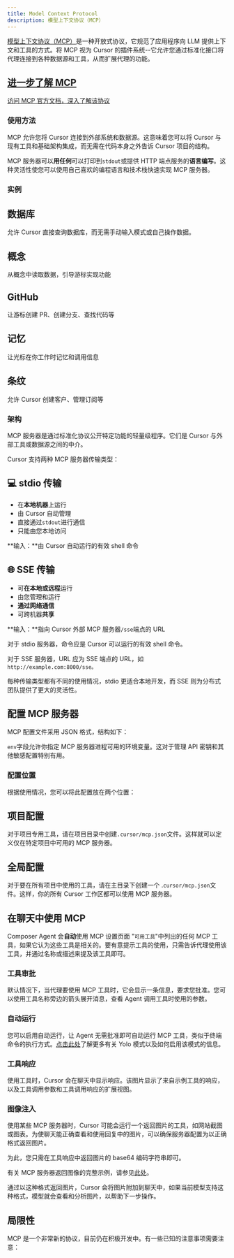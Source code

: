 ```yaml
---
title: Model Context Protocol
description: 模型上下文协议（MCP）
---
```


[模型上下文协议（MCP）](https://modelcontextprotocol.io/introduction)是一种开放式协议，它规范了应用程序向 LLM 提供上下文和工具的方式。将 MCP 视为 Cursor 的插件系统--它允许您通过标准化接口将代理连接到各种数据源和工具，从而扩展代理的功能。

## [进一步了解 MCP](https://modelcontextprotocol.io/introduction)

[访问 MCP 官方文档，深入了解该协议](https://modelcontextprotocol.io/introduction)

### 使用方法

MCP 允许您将 Cursor 连接到外部系统和数据源。这意味着您可以将 Cursor 与现有工具和基础架构集成，而无需在代码本身之外告诉 Cursor 项目的结构。

MCP 服务器可以**用任何**可以打印到`stdout`或提供 HTTP 端点服务的**语言编写**。这种灵活性使您可以使用自己喜欢的编程语言和技术栈快速实现 MCP 服务器。

### 实例

## 数据库

允许 Cursor 直接查询数据库，而无需手动输入模式或自己操作数据。

## 概念

从概念中读取数据，引导游标实现功能

## GitHub

让游标创建 PR、创建分支、查找代码等

## 记忆

让光标在你工作时记忆和调用信息

## 条纹

允许 Cursor 创建客户、管理订阅等

### 架构

MCP 服务器是通过标准化协议公开特定功能的轻量级程序。它们是 Cursor 与外部工具或数据源之间的中介。

Cursor 支持两种 MCP 服务器传输类型：

## 💻 stdio 传输

- 在**本地机器**上运行
- 由 Cursor 自动管理
- 直接通过`stdout`进行通信
- 只能由您本地访问

**输入：**由 Cursor 自动运行的有效 shell 命令

## 🌐 SSE 传输

- 可**在本地或远程**运行
- 由您管理和运行
- **通过网络通信**
- 可跨机器**共享**

**输入：**指向 Cursor 外部 MCP 服务器`/sse`端点的 URL

对于 stdio 服务器，命令应是 Cursor 可以运行的有效 shell 命令。

对于 SSE 服务器，URL 应为 SSE 端点的 URL，如`http://example.com:8000/sse。`

每种传输类型都有不同的使用情况，stdio 更适合本地开发，而 SSE 则为分布式团队提供了更大的灵活性。

## 配置 MCP 服务器

MCP 配置文件采用 JSON 格式，结构如下：

`env`字段允许你指定 MCP 服务器进程可用的环境变量。这对于管理 API 密钥和其他敏感配置特别有用。

### 配置位置

根据使用情况，您可以将此配置放在两个位置：

## 项目配置

对于项目专用工具，请在项目目录中创建`.cursor/mcp.json`文件。这样就可以定义仅在特定项目中可用的 MCP 服务器。

## 全局配置

对于要在所有项目中使用的工具，请在主目录下创建一个 .`cursor/mcp.json`文件。这样，你的所有 Cursor 工作区都可以使用 MCP 服务器。

## 在聊天中使用 MCP

Composer Agent 会**自动**使用 MCP 设置页面 "`可用工具`"中列出的任何 MCP 工具，如果它认为这些工具是相关的。要有意提示工具的使用，只需告诉代理使用该工具，并通过名称或描述来提及该工具即可。

### 工具审批

默认情况下，当代理要使用 MCP 工具时，它会显示一条信息，要求您批准。您可以使用工具名称旁边的箭头展开消息，查看 Agent 调用工具时使用的参数。

### 自动运行

您可以启用自动运行，让 Agent 无需批准即可自动运行 MCP 工具，类似于终端命令的执行方式。[点击此处](https://docs.cursor.com/chat/agent#yolo-mode)了解更多有关 Yolo 模式以及如何启用该模式的信息。

### 工具响应

使用工具时，Cursor 会在聊天中显示响应。该图片显示了来自示例工具的响应，以及工具调用参数和工具调用响应的扩展视图。

### 图像注入

使用某些 MCP 服务器时，Cursor 可能会运行一个返回图片的工具，如网站截图或图表。为使聊天能正确查看和使用回复中的图片，可以确保服务器配置为以正确格式返回图片。

为此，您只需在工具响应中返回图片的 base64 编码字符串即可。

有关 MCP 服务器返回图像的完整示例，请参见[此处](https://github.com/msfeldstein/mcp-test-servers/blob/main/src/image-server.js)。

通过以这种格式返回图片，Cursor 会将图片附加到聊天中，如果当前模型支持这种格式，模型就会查看和分析图片，以帮助下一步操作。

## 局限性

MCP 是一个非常新的协议，目前仍在积极开发中。有一些已知的注意事项需要注意：